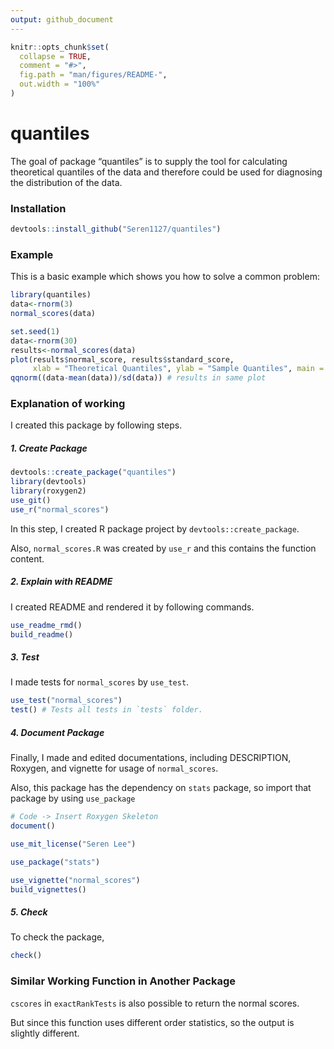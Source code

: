 ```yaml
---
output: github_document
---
```


<!-- README.md is generated from README.Rmd. Please edit that file -->

```r
knitr::opts_chunk$set(
  collapse = TRUE,
  comment = "#>",
  fig.path = "man/figures/README-",
  out.width = "100%"
)
```

# quantiles

<!-- badges: start -->
<!-- badges: end -->

The goal of package "quantiles" is to supply the tool for calculating theoretical quantiles of the data and therefore could be used for diagnosing the distribution of the data.

### Installation

``` r
devtools::install_github("Seren1127/quantiles")
```

### Example

This is a basic example which shows you how to solve a common problem:

``` r
library(quantiles)
data<-rnorm(3)
normal_scores(data)
```

```r
set.seed(1)
data<-rnorm(30)
results<-normal_scores(data)
plot(results$normal_score, results$standard_score, 
     xlab = "Theoretical Quantiles", ylab = "Sample Quantiles", main = "Normal Q-Q Plot")
qqnorm((data-mean(data))/sd(data)) # results in same plot
```

### Explanation of working
I created this package by following steps.

##### 1. Create Package
``` r
devtools::create_package("quantiles")
library(devtools)
library(roxygen2)
use_git()
use_r("normal_scores")
```

In this step, I created R package project by `devtools::create_package`.

Also, `normal_scores.R` was created by `use_r` and this contains the function content.

##### 2. Explain with README

I created README and rendered it by following commands.

``` r
use_readme_rmd()
build_readme()
```

##### 3. Test

I made tests for `normal_scores` by `use_test`.

``` r
use_test("normal_scores")
test() # Tests all tests in `tests` folder.
```
##### 4. Document Package

Finally, I made and edited documentations, including DESCRIPTION, Roxygen, and vignette for usage of `normal_scores`.

Also, this package has the dependency on `stats` package, so import that package by using `use_package`
``` r
# Code -> Insert Roxygen Skeleton
document()

use_mit_license("Seren Lee")

use_package("stats")

use_vignette("normal_scores")
build_vignettes()
```

##### 5. Check

To check the package,

``` r
check()
```

### Similar Working Function in Another Package

`cscores` in `exactRankTests` is also possible to return the normal scores. 

But since this function uses different order statistics, so the output is slightly different.
